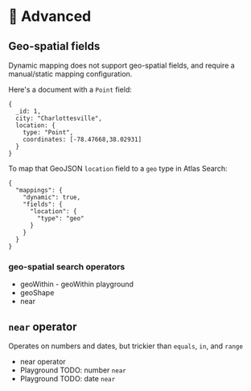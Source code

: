 # 🦹 Advanced

## Geo-spatial fields

Dynamic mapping does not support geo-spatial fields, and require a manual/static mapping configuration.

Here's a document with a `Point` field:
```
{
  _id: 1,
  city: "Charlottesville",
  location: {
    type: "Point",
    coordinates: [-78.47668,38.02931]
  }
}
```

To map that GeoJSON `location` field to a `geo` type in Atlas Search:
```
{
  "mappings": {
    "dynamic": true,
    "fields": {
      "location": {
        "type": "geo"
      }
    }
  }
}
```



### geo-spatial search operators

  * <Link to="https://www.mongodb.com/docs/atlas/atlas-search/geoWithin/">geoWithin</Link>
    - <Playground url="https://search-playground.mongodb.com/tools/code-playground/snapshots/669e6b762ce7658e786edbfa">geoWithin playground</Playground>
  * <Link to="https://www.mongodb.com/docs/atlas/atlas-search/geoShape/">geoShape</Link>
  * <Link to="https://www.mongodb.com/docs/atlas/atlas-search/near/">near</Link>

## `near` operator

Operates on numbers and dates, but trickier than `equals`, `in`, and `range`
 * <Link to="https://www.mongodb.com/docs/atlas/atlas-search/near/">near operator</Link>
 * Playground TODO: number `near`
 * Playground TODO: date `near`

